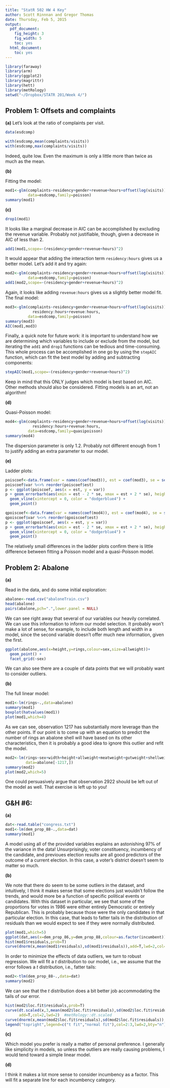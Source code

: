 ```yaml
---
title: "StatR 502 HW 4 Key"
author: Scott Rinnnan and Gregor Thomas
date: Thursday, Feb 5, 2015
output:
  pdf_document:
    fig_height: 3
    fig_width: 5
    toc: yes
  html_document:
    toc: yes
---
```


```r
library(faraway)
library(arm)
library(ggplot2)
library(magrittr)
library(hett)
library(metRology)
setwd("~/Dropbox/STATR 201/Week 4/")
```

## Problem 1: Offsets and complaints

**(a)**
Let's look at the ratio of complaints per visit.
```r
data(esdcomp)

with(esdcomp,mean(complaints/visits))
with(esdcomp,max(complaints/visits))
```

Indeed, quite low. Even the maximum is only a little more than twice as much as the mean.

**(b)**

Fitting the model:
```r
mod1<-glm(complaints~residency+gender+revenue+hours+offset(log(visits)),
          data=esdcomp,family=poisson)
summary(mod1)
```

**(c)**

```r
drop1(mod1)
```

It looks like a marginal decrease in AIC can be accomplished by excluding the revenue variable. Probably not justifiable, though, given a decrease in AIC of less than 2.

```r
add1(mod1,scope=~(residency+gender+revenue+hours)^2)
```

It would appear that adding the interaction term `residency:hours` gives us a better model. Let's add it and try again:

```r
mod2<-glm(complaints~residency+gender+revenue+hours+offset(log(visits))+residency:hours,
          data=esdcomp,family=poisson)
add1(mod2,scope=~(residency+gender+revenue+hours)^2)
```

Again, it looks like adding `revenue:hours` gives us a slightly better model fit. The final model:
```r
mod3<-glm(complaints~residency+gender+revenue+hours+offset(log(visits))+
            residency:hours+revenue:hours,
          data=esdcomp,family=poisson)
summary(mod3)
AIC(mod1,mod3)
```

Finally, a quick note for future work: it is important to understand how we are determining which variables to include or exclude from the model, but iterating the `add1` and `drop1` functions can be tedious and time-consuming. This whole process can be accomplished in one go by using the `stepAIC` function, which can fit the best model by adding and subtracting components:

```r
stepAIC(mod1,scope=~(residency+gender+revenue+hours)^2)
```

Keep in mind that this ONLY judges which model is best based on AIC. Other methods should also be considered. Fitting models is an art, not an algorithm!

**(d)**

Quasi-Poisson model:
```r
mod4<-glm(complaints~residency+gender+revenue+hours+offset(log(visits))+
            residency:hours+revenue:hours,
          data=esdcomp,family=quasipoisson)
summary(mod4)
```

The dispersion parameter is only 1.2. Probably not different enough from 1 to justify adding an extra parameter to our model. 

**(e)**

Ladder plots:
```r
poiscoef<-data.frame(var = names(coef(mod3)), est = coef(mod3), se = se.coef(mod3)) #arm::se.coef
poiscoef$var %<>% reorder(poiscoef$est)
p <- ggplot(poiscoef, aes(x = est, y = var))
p + geom_errorbarh(aes(xmin = est - 2 * se, xmax = est + 2 * se), height = 0.1, color = "gray60") + 
  geom_vline(xintercept = 0, color = "dodgerblue4") +
  geom_point()

qpoiscoef<-data.frame(var = names(coef(mod4)), est = coef(mod4), se = se.coef(mod4))
qpoiscoef$var %<>% reorder(qpoiscoef$est)
p <- ggplot(qpoiscoef, aes(x = est, y = var))
p + geom_errorbarh(aes(xmin = est - 2 * se, xmax = est + 2 * se), height = 0.1, color = "gray60") + 
  geom_vline(xintercept = 0, color = "dodgerblue4") +
  geom_point()
```

The relatively small differences in the ladder plots confirm there is little difference between fitting a Poisson model and a quasi-Poisson model.

## Problem 2: Abalone 

**(a)**

Read in the data, and do some initial exploration:
```r
abalone<-read.csv("abaloneTrain.csv")
head(abalone)
pairs(abalone,pch=".",lower.panel = NULL)
```

We can see right away that several of our variables our heavily correlated. We can use this information to inform our model selection. It probably won't make a lot of sense, for example, to include both length and width in a model, since the second variable doesn't offer much new information, given the first.

```r
ggplot(abalone,aes(x=height,y=rings,colour=sex,size=allweight))+
  geom_point() +
  facet_grid(~sex)
```

We can also see there are a couple of data points that we will probably want to consider outliers.

**(b)**

The full linear model:
```r
mod1<-lm(rings~.,data=abalone)
summary(mod1)
boxplot(hatvalues(mod1))
plot(mod1,which=4)
```

As we can see, observation 1217 has substantially more leverage than the other points. If our point is to come up with an equation to predict the number of rings an abalone shell will have based on its other characteristics, then it is probably a good idea to ignore this outlier and refit the model.

```r
mod2<-lm(rings~sex+width+height+allweight+meatweight+gutweight+shellweight,
         data=abalone[-1217,])
summary(mod2)
plot(mod2,which=5)
```

One could persuasively argue that observation 2922 should be left out of the model as well. That exercise is left up to you! 

## G&H #6:

**(a)**

```r
dat<-read.table("congress.txt")
mod1<-lm(dem_prop_88~.,data=dat)
summary(mod1)
```

A model using all of the provided variables explains an astonishing 97% of the variance in the data! Unsurprisingly, voter constituency, incumbency of the candidate, and previoues election results are all good predictors of the outcome of a current election. In this case, a voter's district doesn't seem to matter so much.

**(b)**

We note that there do seem to be some outliers in the dataset, and intuitively, I think it makes sense that some elections just wouldn't follow the trends, and would more be a function of specific political events or candidates. With this dataset in particular, we see that some of the proportions for votes in 1986 were either entirely Democratic or entirely Republican. This is probably because those were the only candidates in that particular election. In this case, that leads to fatter tails in the distribution of residuals than we would expect to see if they were normally distributed.

```r
plot(mod1,which=5)
ggplot(dat,aes(x=dem_prop_86,y=dem_prop_88,colour=as.factor(incumbent)))+geom_point()
hist(mod1$residuals,prob=T)
curve(dnorm(x,mean(mod1$residuals),sd(mod1$residuals)),add=T,lwd=2,col=2)
```

In order to minimize the effects of data outliers, we turn to robust regression. We will fit a _t_ distribution to our model, i.e., we assume that the error follows a _t_ distribution, i.e., fatter tails:

```r
mod2<-tlm(dem_prop_88~.,data=dat)
summary(mod2)
```

We can see that the _t_ distribution does a bit better job accommodating the tails of our error.
```r
hist(mod2$loc.fit$residuals,prob=T)
curve(dt.scaled(x,3,mean(mod2$loc.fit$residuals),sd(mod2$loc.fit$residuals)),
      add=T,col=2,lwd=2)  #metRology::dt.scaled
curve(dnorm(x,mean(mod2$loc.fit$residuals),sd(mod2$loc.fit$residuals)),add=T,col=3,lwd=2)
legend("topright",legend=c("t fit","normal fit"),col=2:3,lwd=2,bty="n")
```

**(c)**

Which model you prefer is really a matter of personal preference. I generally like simplicity in models, so unless the outliers are really causing problems, I would tend toward a simple linear model.

**(d)**

I think it makes a lot more sense to consider incumbency as a factor. This will fit a separate line for each incumbency category.
